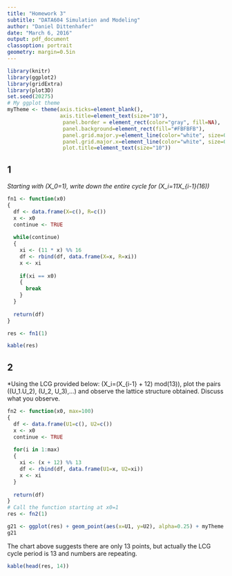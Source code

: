 ```yaml
---
title: "Homework 3"
subtitle: "DATA604 Simulation and Modeling"
author: "Daniel Dittenhafer"
date: "March 6, 2016"
output: pdf_document
classoption: portrait
geometry: margin=0.5in
---
```

```r
library(knitr)
library(ggplot2)
library(gridExtra)
library(plot3D)
set.seed(20275)
# My ggplot theme
myTheme <- theme(axis.ticks=element_blank(),
                 axis.title=element_text(size="10"),
                  panel.border = element_rect(color="gray", fill=NA), 
                  panel.background=element_rect(fill="#FBFBFB"), 
                  panel.grid.major.y=element_line(color="white", size=0.5), 
                  panel.grid.major.x=element_line(color="white", size=0.5),
                  plot.title=element_text(size="10"))
```
## 1

*Starting with \(X_0=1\), write down the entire cycle for \(X_i=11X_{i-1}\text{ mod}(16)\)*

```r
fn1 <- function(x0)
{
  df <- data.frame(X=c(), R=c())  
  x <- x0
  continue <- TRUE
  
  while(continue)
  {
    xi <- (11 * x) %% 16
    df <- rbind(df, data.frame(X=x, R=xi))
    x <- xi
    
    if(xi == x0)
    {
      break
    }
  }
  
  return(df)
}

res <- fn1(1)
```

```r
kable(res)
```


## 2

*Using the LCG provided below: \(X_i=(X_{i-1} + 12) mod(13)\), plot the pairs \((U_1.U_2), (U_2, U_3),...\) and observe the lattice structure obtained. Discuss what you observe.

```r
fn2 <- function(x0, max=100)
{
  df <- data.frame(U1=c(), U2=c())  
  x <- x0
  continue <- TRUE
  
  for(i in 1:max)
  {
    xi <- (x + 12) %% 13
    df <- rbind(df, data.frame(U1=x, U2=xi))
    x <- xi
  }
  
  return(df)  
}
# Call the function starting at x0=1
res <- fn2(1)
```

```r
g21 <- ggplot(res) + geom_point(aes(x=U1, y=U2), alpha=0.25) + myTheme
g21
```

The chart above suggests there are only 13 points, but actually the LCG cycle period is 13 and numbers are repeating.

```r
kable(head(res, 14))
```